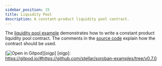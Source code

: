 ```yaml
---
sidebar_position: 15
title: Liquidity Pool
description: A constant-product liquidity pool contract.
---
```


The [liquidity pool example] demonstrates how to write a constant product liquidity pool contract. The comments in the [source code] explain how the contract should be used.

[![Open in Gitpod](https://gitpod.io/button/open-in-gitpod.svg)][oigp]
[oigp]: https://gitpod.io/#https://github.com/stellar/soroban-examples/tree/v0.7.0

[liquidity pool example]: https://github.com/stellar/soroban-examples/tree/v0.7.0/liquidity_pool
[source code]: https://github.com/stellar/soroban-examples/blob/v0.7.0/liquidity_pool/src/lib.rs#L143
